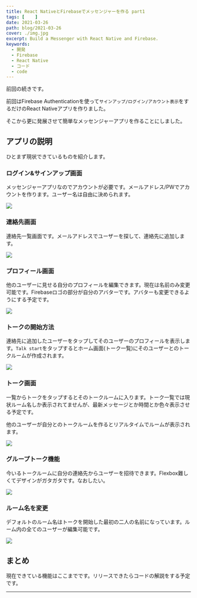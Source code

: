 ```yaml
---
title: React NativeとFirebaseでメッセンジャーを作る part1
tags: [    ]
date: 2021-03-26
path: blog/2021-03-26
cover: ./img.jpg
excerpt: Build a Messenger with React Native and Firebase.
keywords:
  - 開発
  - Firebase
  - React Native
  - コード
  - code
---
```


<Link to="/blog/2021-03-21">前回</Link>の続きです。

前回はFirebase Authenticationを使って`サインアップ/ログイン/アカウント表示`をするだけのReact Nativeアプリを作りました。

そこから更に発展させて簡単なメッセンジャーアプリを作ることにしました。

## アプリの説明

ひとまず現状できているものを紹介します。

### ログイン&サインアップ画面

メッセンジャーアプリなのでアカウントが必要です。メールアドレス/PWでアカウントを作ります。ユーザー名は自由に決められます。

![](./img1.png)

### 連絡先画面

連絡先一覧画面です。メールアドレスでユーザーを探して、連絡先に追加します。

![](./img2.png)

### プロフィール画面

他のユーザーに見せる自分のプロフィールを編集できます。現在は名前のみ変更可能です。Firebaseロゴの部分が自分のアバターです。アバターも変更できるようにする予定です。

![](./img3.png)

### トークの開始方法

連絡先に追加したユーザーをタップしてそのユーザーのプロフィールを表示します。`Talk start`をタップするとホーム画面(トーク一覧)にそのユーザーとのトークルームが作成されます。

![](./img4.png)

### トーク画面

一覧からトークをタップするとそのトークルームに入ります。トーク一覧では現状ルーム名しか表示されてませんが、最新メッセージとか時間とか色々表示させる予定です。

他のユーザーが自分とのトークルームを作るとリアルタイムでルームが表示されます。

![](./img5.png)

### グループトーク機能

今いるトークルームに自分の連絡先からユーザーを招待できます。Flexbox難しくてデザインがガタガタです。なおしたい。

![](./img6.png)

### ルーム名を変更

デフォルトのルーム名はトークを開始した最初の二人の名前になっています。ルーム内の全てのユーザーが編集可能です。

![](./img7.png)

## まとめ

現在できている機能はここまでです。リリースできたらコードの解説をする予定です。

---